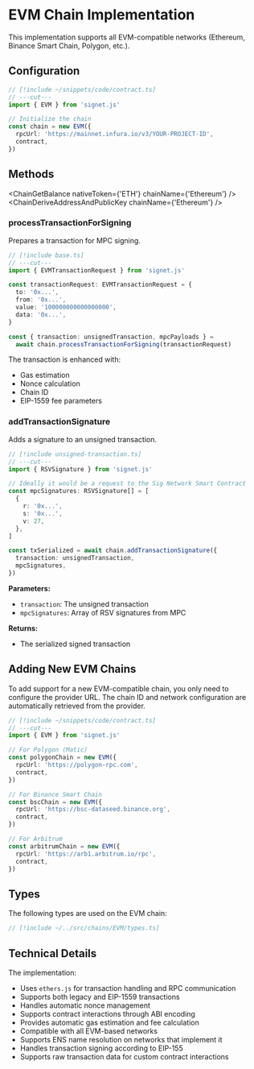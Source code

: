 
# EVM Chain Implementation

This implementation supports all EVM-compatible networks (Ethereum, Binance Smart Chain, Polygon, etc.).

## Configuration

```ts twoslash filename="base.ts"
// [!include ~/snippets/code/contract.ts]
// ---cut---
import { EVM } from 'signet.js'

// Initialize the chain
const chain = new EVM({
  rpcUrl: 'https://mainnet.infura.io/v3/YOUR-PROJECT-ID',
  contract,
})
```

## Methods

<ChainGetBalance nativeToken={'ETH'} chainName={'Ethereum'} />
<ChainDeriveAddressAndPublicKey chainName={'Ethereum'} />

### processTransactionForSigning

Prepares a transaction for MPC signing.

```ts twoslash filename="unsigned-transaction.ts"
// [!include base.ts]
// ---cut---
import { EVMTransactionRequest } from 'signet.js'

const transactionRequest: EVMTransactionRequest = {
  to: '0x...',
  from: '0x...',
  value: '100000000000000000',
  data: '0x...',
}

const { transaction: unsignedTransaction, mpcPayloads } =
  await chain.processTransactionForSigning(transactionRequest)
```

The transaction is enhanced with:

- Gas estimation
- Nonce calculation
- Chain ID
- EIP-1559 fee parameters

### addTransactionSignature

Adds a signature to an unsigned transaction.

```ts twoslash
// [!include unsigned-transaction.ts]
// ---cut---
import { RSVSignature } from 'signet.js'

// Ideally it would be a request to the Sig Network Smart Contract
const mpcSignatures: RSVSignature[] = [
  {
    r: '0x...',
    s: '0x...',
    v: 27,
  },
]

const txSerialized = await chain.addTransactionSignature({
  transaction: unsignedTransaction,
  mpcSignatures,
})
```

**Parameters:**

- `transaction`: The unsigned transaction
- `mpcSignatures`: Array of RSV signatures from MPC

**Returns:**

- The serialized signed transaction

<ChainBroadcastTx />

## Adding New EVM Chains

To add support for a new EVM-compatible chain, you only need to configure the provider URL. The chain ID and network configuration are automatically retrieved from the provider.

```ts twoslash
// [!include ~/snippets/code/contract.ts]
// ---cut---
import { EVM } from 'signet.js'

// For Polygon (Matic)
const polygonChain = new EVM({
  rpcUrl: 'https://polygon-rpc.com',
  contract,
})

// For Binance Smart Chain
const bscChain = new EVM({
  rpcUrl: 'https://bsc-dataseed.binance.org',
  contract,
})

// For Arbitrum
const arbitrumChain = new EVM({
  rpcUrl: 'https://arb1.arbitrum.io/rpc',
  contract,
})
```

## Types

The following types are used on the EVM chain:

```ts twoslash
// [!include ~/../src/chains/EVM/types.ts]
```

## Technical Details

The implementation:

- Uses `ethers.js` for transaction handling and RPC communication
- Supports both legacy and EIP-1559 transactions
- Handles automatic nonce management
- Supports contract interactions through ABI encoding
- Provides automatic gas estimation and fee calculation
- Compatible with all EVM-based networks
- Supports ENS name resolution on networks that implement it
- Handles transaction signing according to EIP-155
- Supports raw transaction data for custom contract interactions
